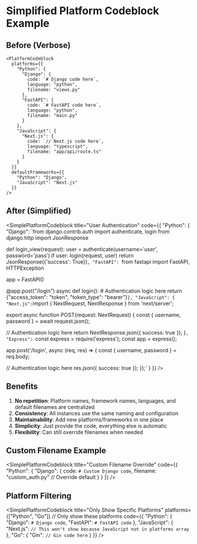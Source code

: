 # Simplified Platform Codeblock Example

## Before (Verbose)

```tsx
<PlatformCodeblock
  platforms={{
    "Python": {
      "Django": {
        code: `# Django code here`,
        language: "python",
        filename: "views.py"
      },
      "FastAPI": {
        code: `# FastAPI code here`,
        language: "python", 
        filename: "main.py"
      }
    },
    "JavaScript": {
      "Next.js": {
        code: `// Next.js code here`,
        language: "typescript",
        filename: "app/api/route.ts"
      }
    }
  }}
  defaultFrameworks={{
    "Python": "Django",
    "JavaScript": "Next.js"
  }}
/>
```

## After (Simplified)

<SimplePlatformCodeblock
  title="User Authentication"
  code={{
    "Python": {
      "Django": `from django.contrib.auth import authenticate, login
from django.http import JsonResponse

def login_view(request):
    user = authenticate(username='user', password='pass')
    if user:
        login(request, user)
        return JsonResponse({'success': True})`,
      "FastAPI": `from fastapi import FastAPI, HTTPException

app = FastAPI()

@app.post("/login")
async def login():
    # Authentication logic here
    return {"access_token": "token", "token_type": "bearer"}`
    },
    "JavaScript": {
      "Next.js": `import { NextRequest, NextResponse } from 'next/server';

export async function POST(request: NextRequest) {
  const { username, password } = await request.json();
  
  // Authentication logic here
  return NextResponse.json({ success: true });
}`,
      "Express": `const express = require('express');
const app = express();

app.post('/login', async (req, res) => {
  const { username, password } = req.body;
  
  // Authentication logic here
  res.json({ success: true });
});`
    }
  }}
/>

## Benefits

1. **No repetition**: Platform names, framework names, languages, and default filenames are centralized
2. **Consistency**: All instances use the same naming and configuration
3. **Maintainability**: Add new platforms/frameworks in one place
4. **Simplicity**: Just provide the code, everything else is automatic
5. **Flexibility**: Can still override filenames when needed

## Custom Filename Example

<SimplePlatformCodeblock
  title="Custom Filename Override"
  code={{
    "Python": {
      "Django": {
        code: `# Custom Django code`,
        filename: "custom_auth.py"  // Override default
      }
    }
  }}
/>

## Platform Filtering

<SimplePlatformCodeblock
  title="Only Show Specific Platforms"
  platforms={["Python", "Go"]}  // Only show these platforms
  code={{
    "Python": {
      "Django": `# Django code`,
      "FastAPI": `# FastAPI code`
    },
    "JavaScript": {
      "Next.js": `// This won't show because JavaScript not in platforms array`
    },
    "Go": {
      "Gin": `// Gin code here`
    }
  }}
/>

